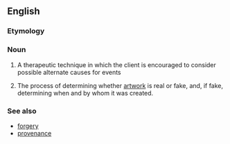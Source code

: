 {{also|réattribution}}
==English==

===Etymology===
{{prefix|re|attribution}}

===Noun===
{{en-noun|-}}
# {{context|therapy}} A therapeutic technique in which the client is encouraged to consider possible alternate causes for events
# {{context|art}} The process of determining whether [[artwork]] is real or fake, and, if fake, determining when and by whom it was created.

===See also===
*[[forgery]]
*[[provenance]]